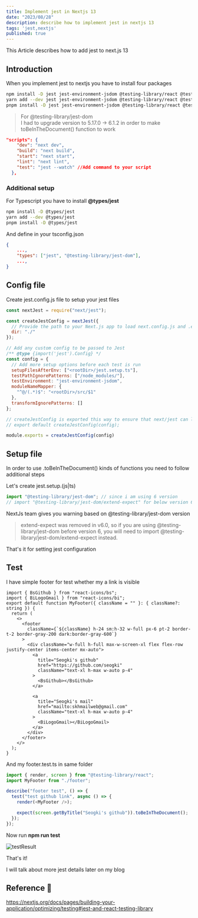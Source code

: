 ```yaml
---
title: Implement jest in Nextjs 13
date: "2023/08/28"
description: describe how to implement jest in nextjs 13
tags: 'jest,nextjs'
published: true
---
```


This Article describes how to add jest to next.js 13

## Introduction

When you implement jest to nextjs you have to install four packages

```bash showLineNumbers
npm install -D jest jest-environment-jsdom @testing-library/react @testing-library/jest-dom
yarn add --dev jest jest-environment-jsdom @testing-library/react @testing-library/jest-dom
pnpm install -D jest jest-environment-jsdom @testing-library/react @testing-library/jest-dom
```

> For @testing-library/jest-dom<br/>
> I had to upgrade version to 5.17.0 -> 6.1.2 in order to make toBeInTheDocument() function to work

```json:package.json {6} showLineNumbers
"scripts": {
    "dev": "next dev",
    "build": "next build",
    "start": "next start",
    "lint": "next lint",
    "test": "jest --watch" //Add command to your script
  },
```


### Additional setup

For Typescript you have to install **@types/jest**

```bash showLineNumbers
npm install -D @types/jest
yarn add --dev @types/jest
pnpm install -D @types/jest
```

And define in your tsconfig.json

```json:tsconfig.json {3} showLineNumbers
{
    ...,
    "types": ["jest", "@testing-library/jest-dom"],
    ...,
}
```

## Config file


Create jest.config.js file to setup your jest files

```js:jest.config.js showLineNumbers
const nextJest = require("next/jest");

const createJestConfig = nextJest({
  // Provide the path to your Next.js app to load next.config.js and .env files in your test environment
  dir: "./"
});

// Add any custom config to be passed to Jest
/** @type {import('jest').Config} */
const config = {
  // Add more setup options before each test is run
  setupFilesAfterEnv: ["<rootDir>/jest.setup.ts"],
  testPathIgnorePatterns: ["/node_modules/"],
  testEnvironment: "jest-environment-jsdom",
  moduleNameMapper: {
    "^@/(.*)$": "<rootDir>/src/$1"
  },
  transformIgnorePatterns: []
};

// createJestConfig is exported this way to ensure that next/jest can load the Next.js config which is async
// export default createJestConfig(config);

module.exports = createJestConfig(config)
```

## Setup file

In order to use .toBeInTheDocument() kinds of functions you need to follow additional steps

Let's create jest.setup.(js|ts)

```ts:jest.setup.ts showLineNumbers
import "@testing-library/jest-dom"; // since i am using 6 version
// import "@testing-library/jest-dom/extend-expect" for below version 6 only;
```

NextJs team gives you warning based on @testing-library/jest-dom version

> extend-expect was removed in v6.0, so if you are using @testing-library/jest-dom before version 6, you will need to import @testing-library/jest-dom/extend-expect instead.

That's it for setting jest configuration

## Test

I have simple footer for test whether my a link is visible

```tsx:footer.tsx showLineNumbers
import { BsGithub } from "react-icons/bs";
import { BiLogoGmail } from "react-icons/bi";
export default function MyFooter({ className = "" }: { className?: string }) {
  return (
    <>
      <footer
        className={`${className} h-24 sm:h-32 w-full px-6 pt-2 border-t-2 border-gray-200 dark:border-gray-600`}
      >
        <div className="w-full h-full max-w-screen-xl flex flex-row justify-center items-center mx-auto">
          <a
            title="Seogki's github"
            href="https://github.com/seogki"
            className="text-xl h-max w-auto p-4"
          >
            <BsGithub></BsGithub>
          </a>

          <a
            title="Seogki's mail"
            href="mailto:skhmailweb@gmail.com"
            className="text-xl h-max w-auto p-4"
          >
            <BiLogoGmail></BiLogoGmail>
          </a>
        </div>
      </footer>
    </>
  );
}
```

And my footer.test.ts in same folder

```ts:footer.test.ts showLineNumbers
import { render, screen } from "@testing-library/react";
import MyFooter from "./footer";

describe("footer test", () => {
  test("test github link", async () => {
    render(<MyFooter />);

    expect(screen.getByTitle("Seogki's github")).toBeInTheDocument();
  });
});
```

Now run **npm run test**

![testResult](/posts/NEXTJS/implement-jest-in-nextjs-13/test-result.png)

That's it! 

I will talk about more jest details later on my blog


## Reference 🔗

https://nextjs.org/docs/pages/building-your-application/optimizing/testing#jest-and-react-testing-library<br/>